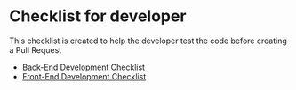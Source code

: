# Checklist for developer

This checklist is created to help the developer test the code before creating a Pull Request

- [Back-End Development Checklist](/development/testing/development-checklist/backend)
- [Front-End Development Checklist](/development/testing/development-checklist/frontend)
